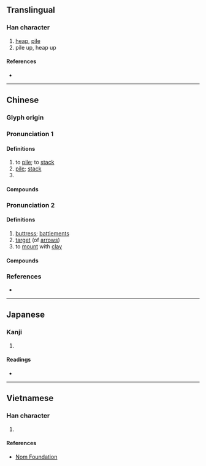 {{also|垜}}
{{character info/new}}
==Translingual==

===Han character===
{{Han char|rn=32|rad=土|as=06|sn=9|four=47194|canj=GHND|ids=⿰土朵}}

# [[heap]], [[pile]]
# pile up, heap up

====References====
* {{Han ref|kx=0228.080|dkj=05048|dj=0464.060|hdz=10440.080|uh=579B|ud=22427|bh=CE57|bd=52823}}

----

==Chinese==
{{zh-forms|alt=垜}}

===Glyph origin===
{{Han etym}}

===Pronunciation 1===
{{zh-pron
|m=duò
|c=do2,do6
|mn=tó/qz:tó͘/tw:té
|mc=y
|oc=y
|cat=n,v,cl
}}

====Definitions====
{{zh-hanzi}}

# to [[pile]]; to [[stack]]
# [[pile]]; [[stack]]
# {{zh-classifier|[[pile]]s or [[stack]]s}}

====Compounds====
{{zh-der|垛積|堆垛|垛句|一垛|垛字|一箭上垛|標垛|打垛|駝垛|錢垛|門垛子|點垛|箭垛}}

===Pronunciation 2===
{{zh-pron
|m=duǒ
|cat=n,v
}}

====Definitions====
{{zh-hanzi}}

# [[buttress]]; [[battlement]]s
# [[target]] (of [[arrow]]s)
# to [[mount]] with [[clay]]

====Compounds====
{{zh-der|垛子|城垛口|牆垛子}}

===References===
* {{R:yue:Hanzi}}

----

==Japanese==

===Kanji===
{{ja-kanji|grade=|rs=土06}}

# {{rfdef|ja|sort=土06}}

====Readings====
* {{ja-readings|on=[[だ]] (da)|kun=}}

----

==Vietnamese==

===Han character===
{{vi-hantu|[[đoá]]|rs=土06}}

# {{rfdef|vi|sort=土06}}

====References====
* [http://nomfoundation.org/common/nom_details.php?codepoint=579b Nom Foundation]